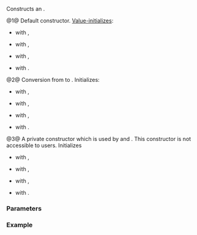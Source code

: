 {{cpp/ranges/stride_view/iterator/title|''iterator''}}
{{cpp/ranges/stride_view/navbar}}

{{dcl begin}}
{{dcl|num=1|since=c++23|1=
/*iterator*/()
    requires std::default_initializable&lt;ranges::iterator_t&lt;Base&gt;&gt; = default;
}}
{{dcl|num=2|since=c++23|1=
constexpr /*iterator*/( /*iterator*/&lt;!Const&gt; i )
    requires Const and
        std::convertible_to&lt;ranges::iterator_t&lt;V&gt;, ranges::iterator_t&lt;Base&gt;&gt; and
        std::convertible_to&lt;ranges::sentinel_t&lt;V&gt;, ranges::sentinel_t&lt;Base&gt;&gt;;
}}
{{dcl|num=3|notes={{mark expos}}|1=
private:
constexpr /*iterator*/( /*Parent*/&amp; parent,
                        ranges::iterator_t&lt;Base&gt; current,
                        ranges::range_difference_t&lt;Base&gt; missing = 0 );
}}
{{dcl end}}

Constructs an {{rlp|/|iterator}}.

@1@ Default constructor. [[cpp/language/value initialization|Value-initializes]]:
* {{rlpi|/#Data members|current_}} with {{c|ranges::iterator_t&lt;Base&gt;()}},
* {{rlpi|/#Data members|end_}} with {{c|ranges::sentinel_t&lt;Base&gt;()}},
* {{rlpi|/#Data members|stride_}} with {{c|0}},
* {{rlpi|/#Data members|missing_}} with {{c|0}}.

@2@ Conversion from {{c|/*iterator*/&lt;false&gt;}} to {{c|/*iterator*/&lt;true&gt;}}. Initializes:
* {{rlpi|/#Data members|current_}} with {{c|std::move(i.current_)}},
* {{rlpi|/#Data members|end_}} with {{c|std::move(i.end_)}},
* {{rlpi|/#Data members|stride_}} with {{c|i.stride_}},
* {{rlpi|/#Data members|missing_}} with {{c|i.missing_}}.

@3@ A private constructor which is used by {{lc|stride_view::begin}} and {{lc|stride_view::end}}. This constructor is not accessible to users. Initializes
* {{rlpi|/#Data members|current_}} with {{c|std::move(current)}},
* {{rlpi|/#Data members|end_}} with {{c|ranges::end(parent-&gt;base_)}},
* {{rlpi|/#Data members|stride_}} with {{c|parent-&gt;stride_}},
* {{rlpi|/#Data members|missing_}} with {{c|missing}}.

===Parameters===
{{par begin}}
{{par|i|an {{c|/*iterator*/&lt;false&gt;}}}}
{{par end}}

===Example===
{{example
|code=
|output=
}}

{{langlinks|de|es|ja|ru|zh}}